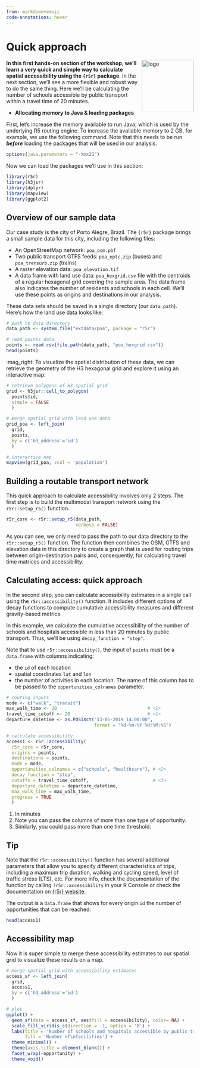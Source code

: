 ```yaml
---
from: markdown+emoji
code-annotations: hover
---
```


# Quick approach

<img align="right" src="/images/r5r_logo.png?raw=true" alt="logo" width="140"> 
**In this first hands-on section of the workshop, we'll learn a very quick and simple way to calculate spatial accessibility using the `{r5r}` package**. In the next section, we'll see a more flexible and robust way to do the same thing. Here we'll be calculating the number of schools accessible by public transport within a travel time of 20 minutes.


- **Allocating memory to Java & loading packages**

First, let's increase the memory available to run Java, which is used by the underlying R5 routing engine. To increase the available memory to 2 GB, for example, we use the following command. Note that this needs to be run ***before*** loading the packages that will be used in our analysis.

```r
options(java.parameters = "-Xmx2G")
```

Now we can load the packages we'll use in this section:

```r
library(r5r)
library(h3jsr)
library(dplyr)
library(mapview)
library(ggplot2)
```


## Overview of our sample data

Our case study is the city of Porto Alegre, Brazil. The `{r5r}` package brings a small sample data for this city, including the following files:

- An OpenStreetMap network: `poa_osm.pbf`
- Two public transport GTFS feeds: `poa_eptc.zip` (buses) and `poa_trensurb.zip` (trains)
- A raster elevation data: `poa_elevation.tif`
- A data frame with land use data: `poa_hexgrid.csv` file with the centroids of a regular hexagonal grid covering the sample area. The data frame also indicates the number of residents and schools in each cell. We'll use these points as origins and destinations in our analysis.

These data sets should be saved in a single directory (our `data_path`). Here's how the land use data looks like:

```r
# path to data directory
data_path <- system.file("extdata/poa", package = "r5r")

# read points data
points <- read.csv(file.path(data_path, "poa_hexgrid.csv"))
head(points)
```

:mag_right: To visualize the spatial distribution of these data, we can retrieve the geometry of the H3 hexagonal grid and explore it using an interactive map:

```r
# retrieve polygons of H3 spatial grid
grid <- h3jsr::cell_to_polygon(
  points$id,
  simple = FALSE
  )

# merge spatial grid with land use data
grid_poa <- left_join(
  grid,
  points,
  by = c('h3_address'='id')
  )

# interactive map
mapview(grid_poa, zcol = 'population')

```



## Building a routable transport network

This quick approach to calculate accessibility involves only 2 steps. The first step is to build the multimodal transport network using the `r5r::setup_r5()` function.


```r
r5r_core <- r5r::setup_r5(data_path, 
                          verbose = FALSE)
```

As you can see, we only need to pass the path to our data directory to the `r5r::setup_r5()` function. The function then combines the OSM, GTFS and elevation data in this directory to create a graph that is used for routing trips between origin-destination pairs and, consequently, for calculating travel time matrices and accessibility.



## Calculating access: quick approach 

In the second step, you can calculate accessibility estimates in a single call using the `r5r::accessibility()` function. It includes different options of decay functions to compute cumulative accessibility measures and different gravity-based metrics.

In this example, we calculate the cumulative accessibility of the number of schools and hospitals accessible in less than 20 minutes by public transport. Thus, we'll be using `decay_function = "step"`.

Note that to use `r5r::accessibility()`, the input of `points` must be a `data.frame` with columns indicating:

- the `id` of each location
- spatial coordinates `lat` and `lon`
- the number of activities in each location. The name of this column has to be passed to the `opportunities_colnames` parameter.


```r
# routing inputs
mode <- c("walk", "transit")
max_walk_time <- 20                                  # <1>
travel_time_cutoff <- 20                             # <1>
departure_datetime <- as.POSIXct("13-05-2019 14:00:00",
                                 format = "%d-%m-%Y %H:%M:%S")

# calculate accessibility
access1 <- r5r::accessibility(
  r5r_core = r5r_core,
  origins = points,
  destinations = points,
  mode = mode,
  opportunities_colnames = c("schools", "healthcare"), # <2>
  decay_function = "step",
  cutoffs = travel_time_cutoff,                        # <3>
  departure_datetime = departure_datetime,
  max_walk_time = max_walk_time,
  progress = TRUE
  )

```
1. In minutes
2. Note you can pass the columns of more than one type of opportunity.
3. Similarly, you could pass more than one time threshold.

::: {.callout-tip}
## Tip
Note that the `r5r::accessibility()` function has several additional parameters that allow you to specify different characteristics of trips, including a maximum trip duration, walking and cycling speed, level of traffic stress (LTS), etc. For more info, check the documentation of the function by calling `?r5r::accessibility` in your R Console or check the documentation on [{r5r} website](https://ipeagit.github.io/r5r/reference/accessibility.html).
:::

The output is a `data.frame` that shows for every origin `id` the number of opportunities that can be reached:

```r
head(access1)

```

## Accessibility map

Now it is super simple to merge these accessibility estimates to our spatial grid to visualize these results on a map.

```r
# merge spatial grid with accessibility estimates
access_sf <- left_join(
  grid, 
  access1, 
  by = c('h3_address'='id')
  )

# plot
ggplot() +
  geom_sf(data = access_sf, aes(fill = accessibility), color= NA) +
  scale_fill_viridis_c(direction = -1, option = 'B') +
  labs(title = 'Number of schools and hospitals accessible by public transport in 20 minutes',
       fill = 'Number of\nfacilities') +
  theme_minimal() +
  theme(axis.title = element_blank()) +
  facet_wrap(~opportunity) +
  theme_void()

```

